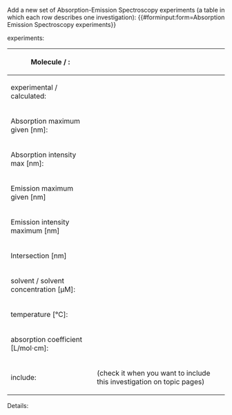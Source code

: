 <noinclude>
Add a new set of Absorption-Emission Spectroscopy experiments (a table in which each row describes one investigation):
{{#forminput:form=Absorption Emission Spectroscopy experiments}}
</noinclude>

<includeonly>
{{{for template|Absorption Emission Spectroscopy experiments}}}
experiments:
{{{field|experiments|holds template}}}
{{{end template}}}

{{{for template|Absorption Emission Spectroscopy|multiple|embed in field=Absorption Emission Spectroscopy experiments[experiments]}}}
{| class="formtable"
! Molecule / :
| {{{field|absorber_emitter|input type=combobox|property=Absorber Emitter|values from url=molecule_lookup_abs_em}}}
|-
! experimental / calculated:
| {{{field|experiment_type|input type=dropdown|property=Experiment Type}}}
|-
! Absorption maximum given [nm]:
| {{{field|absorption_max|input type=regexp|property=Absorption Max|base type=Number|message=Input a positive number|regexp=/^([0-9]*\.)?[0-9]*(\s+(nm)?)?$/}}}
|-
! Absorption intensity max [nm]:
| {{{field|absorption_intensity_max|input type=regexp|property=Absorption Intensity Max|base type=Number|message=Input a positive number|regexp=/^([0-9]*\.)?[0-9]*(\s+(nm)?)?$/}}}
|-
! Emission maximum given [nm]
| {{{field|emission_max|input type=regexp|property=Emission Max|base type=Number|message=Input a positive number|regexp=/^([0-9]*\.)?[0-9]*(\s+(nm)?)?$/}}}
|-
! Emission intensity maximum [nm]
| {{{field|emission_intensity_max|property=Emission Intensity Max|base type=Number|message=Input a positive number|regexp=/^([0-9]*\.)?[0-9]*(\s+(nm)?)?$/}}}
|-
! Intersection [nm]
| {{{field|intersection|property=Intersection|base type=Number|message=Input a positive number|regexp=/^([0-9]*\.)?[0-9]*(\s+(nm)?)?$/}}}
|-
! solvent / solvent concentration [µM]:
| {{{field|solvent|input type=combobox|property=Solvent|values from url=molecule_lookup_solvent}}}
| {{{field|solvent_conc|input type=regexp|property=Solvent concentration|base type=Number|message=Input a positive number|regexp=/^([0-9]*\.)?[0-9]*(\s+(M|mM|µM)?)?$/}}}
|-
! temperature [°C]:
| {{{field|temp|input type=regexp|property=Temperature|base type=Number|message=Input a positive number|regexp=/^([0-9]*\.)?[0-9]*(\s+(°C)?)?$/}}}
|-
! absorption coefficient [L/mol⋅cm]:
| {{{field|absorption_coefficient|input type=regexp|property=Absorption Coefficient|base type=Number|message=Input a positive number|regexp=/^([0-9]*\.)?[0-9]*(\s+(L\/mol⋅cm)?)?$/}}}
|-
! include:
| {{{field|include|input type=checkbox|property=Include}}} (check it when you want to include this investigation on topic pages)
|}
;Details:
{{{field|details|input type=textarea|property=Details|message=Arbitrary extra information}}}
{{{end template}}}

{{{standard input|save}}} {{{standard input|preview}}} {{{standard input|changes}}} {{{standard input|cancel}}}
</includeonly>